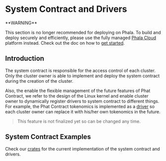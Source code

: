# System Contract and Drivers

<Note type="danger">
**WARNING**

This section is no longer recommended for deploying on Phala. To build and deploy securely and efficiently, please use the fully managed [Phala Cloud](https://cloud.phala.network) platform instead. Check out the doc on how to [get started](../../cloud/getting-started/getting-started.md).
</Note>

## Introduction <a href="#introduction" id="introduction"></a>

The system contract is responsible for the access control of each cluster. Only the cluster owner is able to implement and deploy the system contract during the creation of the cluster.

Also, the enable the flexible management of the future features of Phat Contract, we refer to the design of the Linux kernel and enable cluster owner to dynamically register drivers to system contract to different things. For example, the Phat Contract tokenomics is implemented as a [driver](https://github.com/Phala-Network/phala-blockchain/tree/master/crates/pink-drivers/tokenomic) so each cluster owner can replace it with his/her own tokenomics in the future.

> This feature is not finalized yet so can be changed any time.

## System Contract Examples <a href="#system-contract-examples" id="system-contract-examples"></a>

Check our [crates](https://github.com/Phala-Network/phala-blockchain/tree/master/crates/pink-drivers) for the current implementation of the system contract and drivers.
